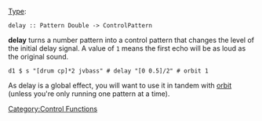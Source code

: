 {{DISPLAYTITLE:delay}} 
[[Type signature|Type]]: <source inline>delay :: Pattern Double -> ControlPattern</source>

'''delay''' turns a number pattern into a control pattern that changes the level of the initial delay signal.
A value of <code>1</code> means the first echo will be as loud as the original sound.

<source>
d1 $ s "[drum cp]*2 jvbass" # delay "[0 0.5]/2" # orbit 1
</source>

As delay is a global effect, you will want to use it in tandem with [[orbit]] (unless you're only running one pattern at a time).

[[Category:Control Functions]]